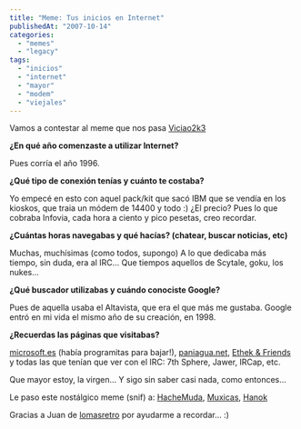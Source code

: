 ```yaml
---
title: "Meme: Tus inicios en Internet"
publishedAt: "2007-10-14"
categories: 
  - "memes"
  - "legacy"
tags: 
  - "inicios"
  - "internet"
  - "mayor"
  - "modem"
  - "viejales"
---
```


Vamos a contestar al meme que nos pasa [Viciao2k3](http://www.viciao2k3.net/blog/)

**¿En qué año comenzaste a utilizar Internet?**

Pues corría el año 1996.

**¿Qué tipo de conexión tenías y cuánto te costaba?**

Yo empecé en esto con aquel pack/kit que sacó IBM que se vendía en los kioskos, que traia un módem de 14400 y todo :) ¿El precio? Pues lo que cobraba Infovia, cada hora a ciento y pico pesetas, creo recordar.

**¿Cuántas horas navegabas y qué hacías? (chatear, buscar noticias, etc)**

Muchas, muchísimas (como todos, supongo) A lo que dedicaba más tiempo, sin duda, era al IRC... Que tiempos aquellos de Scytale, goku, los nukes...

**¿Qué buscador utilizabas y cuándo conociste Google?**

Pues de aquella usaba el Altavista, que era el que más me gustaba. Google entró en mi vida el mismo año de su creación, en 1998.

**¿Recuerdas las páginas que visitabas?**

[microsoft.es](http://microsoft.es) (había programitas para bajar!), [paniagua.net](http://paniagua.net/), [Ethek & Friends](http://www.ethek.com/) y todas las que tenían que ver con el IRC: 7th Sphere, Jawer, IRCap, etc.

Que mayor estoy, la virgen... Y sigo sin saber casi nada, como entonces...

Le paso este nostálgico meme (snif) a: [HacheMuda](http://hachemuda.com), [Muxicas](http://muxicas.com), [Hanok](http://hnkweb.com)

Gracias a Juan de [lomasretro](http://www.lomasretro.com/) por ayudarme a recordar... :)
